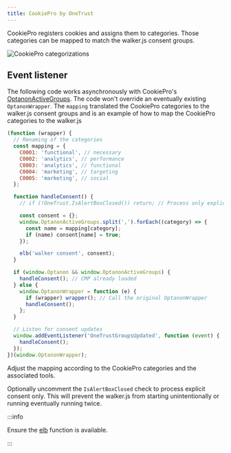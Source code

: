 ```yaml
---
title: CookiePro by OneTrust
---
```


CookiePro registers cookies and assigns them to categories. Those categories can
be mapped to match the walker.js consent groups.

![CookiePro categorizations](./cookiepro-categorizations.png)

## Event listener

The following code works asynchronously with CookiePro's
[OptanonActiveGroups](https://my.onetrust.com/s/article/UUID-66bcaaf1-c7ca-5f32-6760-c75a1337c226).
The code won't override an eventually existing `OptanonWrapper`. The `mapping`
translated the CookiePro categories to the walker.js consent groups and is an
example of how to map the CookiePro categories to the walker.js

```js
(function (wrapper) {
  // Renaming of the categories
  const mapping = {
    C0001: 'functional', // necessary
    C0002: 'analytics', // performance
    C0003: 'analytics', // functional
    C0004: 'marketing', // targeting
    C0005: 'marketing', // social
  };

  function handleConsent() {
    // if (!OneTrust.IsAlertBoxClosed()) return; // Process only explicit consent

    const consent = {};
    window.OptanonActiveGroups.split(',').forEach((category) => {
      const name = mapping[category];
      if (name) consent[name] = true;
    });

    elb('walker consent', consent);
  }

  if (window.Optanon && window.OptanonActiveGroups) {
    handleConsent(); // CMP already loaded
  } else {
    window.OptanonWrapper = function (e) {
      if (wrapper) wrapper(); // Call the original OptanonWrapper
      handleConsent();
    };
  }

  // Listen for consent updates
  window.addEventListener('OneTrustGroupsUpdated', function (event) {
    handleConsent();
  });
})(window.OptanonWrapper);
```

Adjust the mapping according to the CookiePro categories and the associated
tools.

Optionally uncomment the `IsAlertBoxClosed` check to process explicit consent
only. This will prevent the walker.js from starting unintentionally or running
eventually running twice.

:::info

Ensure the [elb](/docs/sources/walkerjs/commands#elb) function is available.

:::
